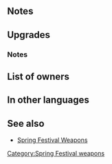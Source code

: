 {{Weapon Infobox
|tagid=SID_青の卵＋
|weaponType=Blue Tome
|weaponName=Blue Egg+
|altWeaponName=Blue Egg Plus
|might=11
|range=2
|effect=If unit initiates combat, restores 4 HP after combat.
|cost=300
|exclusive=0
|statModifiers=0,11,0,0,0
|refinePaths=default
|refineSP=350
|refineMedals=500
|refineStones=50
|upgradedMight=12
|upgradedEffect=After combat, if unit attacked, restores 4 HP.
|SE=se_effect_thoron.flac
|properties=
}}
==Notes==
{{IfUnitInitiates}}
{{After combat healing}}
==Upgrades==
{{Weapon Upgrade List}}
===Notes===
{{IfUnitAttacked}}
==List of owners==
{{Skill Hero List}}
==In other languages==
{{OtherLanguages
|japanese=青の卵＋
|german=Blaues Ei+
|spanishEU=Huevo azul +
|spanishLA=Huevo azul +
|french=Œuf bleu +
|italian=Uovo blu+
|chineseTW=青之卵＋
|portuguese=Ovo azul+
}}
==See also==
{{See also skills|cond=(Description LIKE '%estores%HP after combat%' OR Description LIKE '%estores%HP to unit after combat%') AND Exclusive='1'|columns=3}}
* [[Spring Festival Weapons]]
{{Weapons Navbox}}
[[Category:Spring Festival weapons]]
